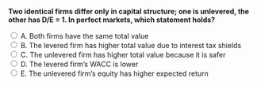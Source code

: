 ::: {.question-block}

<form onsubmit="event.preventDefault(); checkAnswer('module7_mcq_q30')" data-correct-answer="A">
<strong style="display: block;">Two identical firms differ only in capital structure; one is unlevered, the other has D/E = 1. In perfect markets, which statement holds?</strong>

<label><input type="radio" name="module7_mcq_q30" value="A"> A. Both firms have the same total value</label><br>
<label><input type="radio" name="module7_mcq_q30" value="B"> B. The levered firm has higher total value due to interest tax shields</label><br>
<label><input type="radio" name="module7_mcq_q30" value="C"> C. The unlevered firm has higher total value because it is safer</label><br>
<label><input type="radio" name="module7_mcq_q30" value="D"> D. The levered firm’s WACC is lower</label><br>
<label><input type="radio" name="module7_mcq_q30" value="E"> E. The unlevered firm’s equity has higher expected return</label><br>
</form>

<div id="feedback-module7_mcq_q30" class="feedback" data-status="" style="display:none;">
✅ Correct: A. MM I: capital structure does not change total firm value when markets are perfect.
</div>

:::

